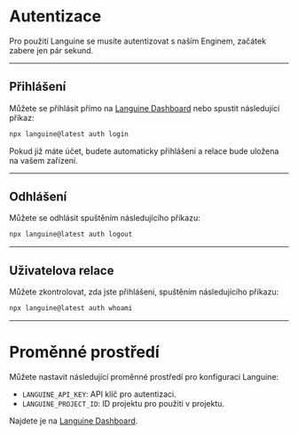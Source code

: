 # Autentizace

Pro použití Languine se musíte autentizovat s naším Enginem, začátek zabere jen pár sekund.

---

## Přihlášení

Můžete se přihlásit přímo na [Languine Dashboard](https://languine.ai/login) nebo spustit následující příkaz:

```bash title="Terminál"
npx languine@latest auth login
```


Pokud již máte účet, budete automaticky přihlášeni a relace bude uložena na vašem zařízení.

---

## Odhlášení

Můžete se odhlásit spuštěním následujícího příkazu:

```bash title="Terminál"
npx languine@latest auth logout
```

---

## Uživatelova relace

Můžete zkontrolovat, zda jste přihlášeni, spuštěním následujícího příkazu:

```bash title="Terminál"
npx languine@latest auth whoami
```

---


# Proměnné prostředí

Můžete nastavit následující proměnné prostředí pro konfiguraci Languine:

- `LANGUINE_API_KEY`: API klíč pro autentizaci.
- `LANGUINE_PROJECT_ID`: ID projektu pro použití v projektu.

Najdete je na [Languine Dashboard](https://languine.ai/login).